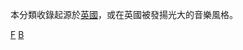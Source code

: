 {{Commons category|British styles of music}}
本分類收錄起源於[[英國|英國]]，或在英國被發揚光大的音樂風格。

[[Category:英國音樂|F]]
[[Category:歐洲音樂類型|B]]
